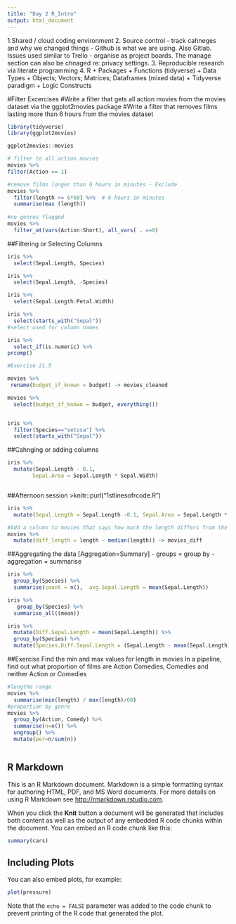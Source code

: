 ```yaml
---
title: "Day 2 R_Intro"
output: html_document
---
```

1.Shared / cloud coding environment
2. Source control - track cahneges and why we changed things - Github is what we are using. Also Gitlab. Issues used similar to Trello - organise as project boards. The manage section can also be chnaged re: privacy settings.
3. Reproducible research via literate programming
4. R
  + Packages
  + Functions (tidyverse)
  + Data Types
  + Objects; Vectors; Matrices; Dataframes (mixed data)
  + Tidyverse paradigm
  + Logic Constructs

#Filter Excercises
#Write a filter that gets all action movies from the movies dataset via the ggplot2movies package
#Write a filter that removes films lasting more than 6 hours from the movies dataset

```r
library(tidyverse)
library(ggplot2movies)

ggplot2movies::movies

# filter to all action movies
movies %>% 
filter(Action == 1) 

#remove films longer than 6 hours in minutes - Exclude
movies %>% 
  filter(length <= 6*60) %>%  # 6 hours in minutes
  summarise(max (length))  
  
#no genres flagged
movies %>% 
  filter_at(vars(Action:Short), all_vars( . ==0)
```

##Filtering or Selecting Columns
```r
iris %>% 
  select(Sepal.Length, Species)

iris %>% 
  select(Sepal.Length, -Species)

iris %>% 
  select(Sepal.Length:Petal.Width)

iris %>% 
  select(starts_with("Sepal"))
#select used for column names

iris %>% 
  select_if(is.numeric) %>% 
prcomp()

#Exercise 21.5

movies %>% 
 rename(budget_if_known = budget) -> movies_cleaned

movies %>% 
  select(budget_if_known = budget, everything())


iris %>% 
  filter(Species=="setosa") %>% 
  select(starts_with("Sepal"))
```
##Cahnging or adding columns
```r
iris %>% 
  mutate(Sepal.Length - 0.1, 
        Sepal.Area = Sepal.Length * Sepal.Width)
```
```r

```
##Afternoon session
>knitr::purl("1stlinesofrcode.R")


```r
iris %>% 
  mutate(Sepal.Length = Sepal.Length -0.1, Sepal.Area = Sepal.Length * Sepal.Width, Species_trun = str_trunc(as.character(Species), 3), Diff.Sepal.Length = (Sepal.Length - mean(Sepal.Length))/mean(Sepal.Length))

#Add a column to movies that says how much the length differs from the median
movies %>% 
  mutate(diff_length = length - median(length)) -> movies_diff
```
##Aggregating the data [Aggregation=Summary]
- groups = group by
- aggregation = summarise
```r
iris %>% 
  group_by(Species) %>% 
  summarise(count = n(),  avg.Sepal.Length = mean(Sepal.Length))

iris %>% 
   group_by(Species) %>% 
  summarise_all((mean))

iris %>% 
  mutate(Diff.Sepal.Length = mean(Sepal.Length)) %>% 
  group_by(Species) %>%  
  mutate(Species.Diff.Sepal.Length = (Sepal.Length - mean(Sepal.Length))/mean(Sepal.Length)) 
```
##Exercise
Find the min and max values for length in movies
In a pipeline, find out what proportion of films are Action Comedies, Comedies and neither Action or Comedies

```r
#lengthe range
movies %>% 
  summarise(min(length) / max(length)/60)
#proportion by genre
movies %>% 
  group_by(Action, Comedy) %>%   
  summarise(n=n()) %>% 
  ungroup() %>% 
  mutate(per=n/sum(n))
```





```r
```

## R Markdown

This is an R Markdown document. Markdown is a simple formatting syntax for authoring HTML, PDF, and MS Word documents. For more details on using R Markdown see <http://rmarkdown.rstudio.com>.

When you click the **Knit** button a document will be generated that includes both content as well as the output of any embedded R code chunks within the document. You can embed an R code chunk like this:

```r
summary(cars)
```

## Including Plots

You can also embed plots, for example:

```r
plot(pressure)
```

Note that the `echo = FALSE` parameter was added to the code chunk to prevent printing of the R code that generated the plot.
